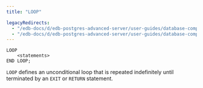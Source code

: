 ```yaml
---
title: "LOOP"

legacyRedirects:
  - "/edb-docs/d/edb-postgres-advanced-server/user-guides/database-compatibility-stored-procedural-language-guide/13/loop.html"
  - "/edb-docs/d/edb-postgres-advanced-server/user-guides/database-compatibility-stored-procedural-language-guide/latest/loop.html"
---
```


<div id="loop" class="registered_link"></div>

```text
LOOP
    <statements>
END LOOP;
```

`LOOP` defines an unconditional loop that is repeated indefinitely until terminated by an `EXIT` or `RETURN` statement.
